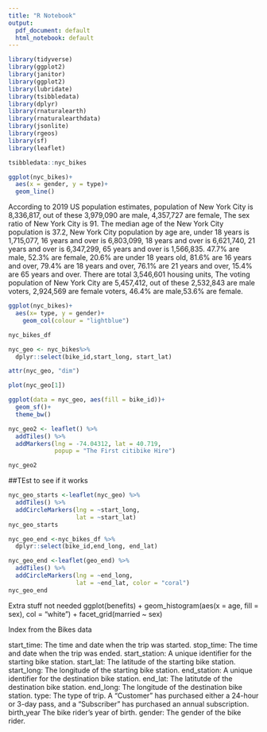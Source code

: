 ```yaml
---
title: "R Notebook"
output:
  pdf_document: default
  html_notebook: default
---
```


```r
library(tidyverse)
library(ggplot2)
library(janitor)
library(ggplot2)
library(lubridate)
library(tsibbledata)
library(dplyr)
library(rnaturalearth)
library(rnaturalearthdata)
library(jsonlite)
library(rgeos)
library(sf)
library(leaflet)
```


```r

tsibbledata::nyc_bikes
```

```r
ggplot(nyc_bikes)+
  aes(x = gender, y = type)+
  geom_line()
```

According to 2019 US population estimates, population of New York City is 8,336,817, out of these 3,979,090 are male, 4,357,727 are female, The sex ratio of New York City is 91. The median age of the New York City population is 37.2, New York City population by age are, under 18 years is 1,715,077, 16 years and over is 6,803,099, 18 years and over is 6,621,740, 21 years and over is 6,347,299, 65 years and over is 1,566,835. 47.7% are male, 52.3% are female, 20.6% are under 18 years old, 81.6% are 16 years and over, 79.4% are 18 years and over, 76.1% are 21 years and over, 15.4% are 65 years and over. There are total 3,546,601 housing units, The voting population of New York City are 5,457,412, out of these 2,532,843 are male voters, 2,924,569 are female voters, 46.4% are male,53.6% are female.


```r
ggplot(nyc_bikes)+
  aes(x= type, y = gender)+
    geom_col(colour = "lightblue")
```



```r
nyc_bikes_df
```



```r
nyc_geo <- nyc_bikes%>% 
  dplyr::select(bike_id,start_long, start_lat)
```

```r
attr(nyc_geo, "dim")
```

```r
plot(nyc_geo[1])
```



```r
ggplot(data = nyc_geo, aes(fill = bike_id))+
  geom_sf()+
  theme_bw()
```





```r
nyc_geo2 <- leaflet() %>% 
  addTiles() %>% 
  addMarkers(lng = -74.04312, lat = 40.719,
             popup = "The First citibike Hire")

nyc_geo2
```

##TEst to see if it works

```r
nyc_geo_starts <-leaflet(nyc_geo) %>%
  addTiles() %>%
  addCircleMarkers(lng = ~start_long,
                   lat = ~start_lat)
nyc_geo_starts
```


```r
nyc_geo_end <-nyc_bikes_df %>% 
  dplyr::select(bike_id,end_long, end_lat)
```



```r
nyc_geo_end <-leaflet(geo_end) %>%
  addTiles() %>%
  addCircleMarkers(lng = ~end_long,
                   lat = ~end_lat, color = "coral")
nyc_geo_end
```









Extra stuff not needed
ggplot(benefits) + 
  geom_histogram(aes(x = age, fill = sex), col = "white") + 
  facet_grid(married ~ sex)

Index from the Bikes data

start_time:	The time and date when the trip was started.
stop_time:	The time and date when the trip was ended.
start_station:	A unique identifier for the starting bike station.
start_lat:	The latitude of the starting bike station.
start_long:	The longitude of the starting bike station.
end_station:	A unique identifier for the destination bike station.
end_lat:	The latitutde of the destination bike station.
end_long:	The longitude of the destination bike station.
type:	The type of trip. A "Customer" has purchased either a 24-hour or 3-day pass, and a "Subscriber" has purchased an annual subscription.
birth_year	The bike rider's year of birth.
gender:	The gender of the bike rider.






